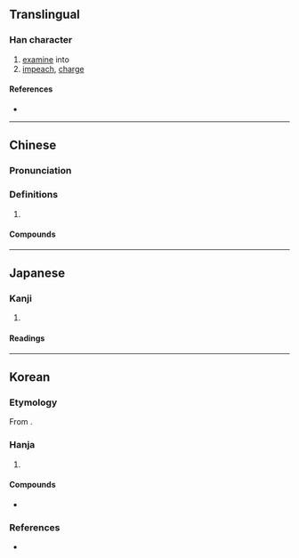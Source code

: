 {{character info}}
==Translingual==

===Han character===
{{Han char|rn=19|rad=力|as=06|sn=8|four=04827|canj=YOKS|ids=⿰亥力}}

# [[examine]] into
# [[impeach]], [[charge]]

====References====
* {{Han ref|kx=0147.200|dkj=02342|dj=0331.280|hdz=10370.020|uh=52BE|ud=21182|bh=A8F0|bd=43248}}

----

==Chinese==
{{zh-forms}}

===Pronunciation===
{{zh-pron
|m=hé
|c=hat6
|mc=y
|oc=y
|cat=
}}

===Definitions===
{{zh-hanzi}}

# {{rfdef|zh}}

====Compounds====
{{zh-der|彈劾|劾奏|彈劾權|彈劾無私|劾繫|參劾|投劾|深文巧劾|舉劾}}

----

==Japanese==

===Kanji===
{{ja-kanji|grade=c|rs=力06}}

# {{rfdef|ja|sort=力06}}

====Readings====
{{ja-readings
|goon=がい
|kanon=かい
|kun=さばく, しら-べる, きわめる, つとめる
}}

----

==Korean==

===Etymology===
From {{der|ko|ltc|-}} {{ltc-l|劾|id=3}}.

===Hanja===
{{ko-hanja-search}}
{{ko-hanja|꾸짖다|꾸짖을|핵}}

# {{hanja form of|핵|[[scold]]; [[inquire]]}}

====Compounds====
* {{ko-l|탄핵|[[impeachment]]|彈劾}}

===References===
* {{R:hanjadoc|869}}